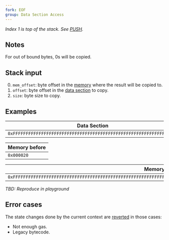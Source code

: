 ```yaml
---
fork: EOF
group: Data Section Access
---
```


*Index 1 is top of the stack. See [PUSH](/#60).*

## Notes

For out of bound bytes, 0s will be copied.

## Stack input

0. `mem_offset`: byte offset in the [memory](/about) where the result will be copied to.
1. `offset`: byte offset in the [data section](/about) to copy.
2. `size`: byte size to copy.

## Examples

| Data Section |
|---------|
| `0xFFFFFFFFFFFFFFFFFFFFFFFFFFFFFFFFFFFFFFFFFFFFFFFFFFFFFFFFFFFFFFFF` |

| Memory before |
|---------|
| `0x000020` |

| Memory after |
|---------------------:|
| `0xFFFFFFFFFFFFFFFFFFFFFFFFFFFFFFFFFFFFFFFFFFFFFFFFFFFFFFFFFFFFFFFF` |

*TBD: Reproduce in playground*

## Error cases

The state changes done by the current context are [reverted](#FD) in those cases:
- Not enough gas.
- Legacy bytecode.
